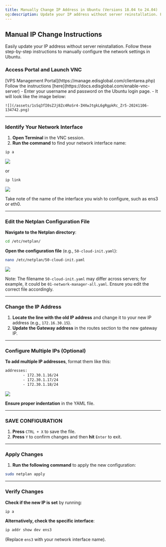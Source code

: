 ```yaml
---
title: Manually Change IP Address in Ubuntu (Versions 18.04 to 24.04)
og:description: Update your IP address without server reinstallation. Follow these step-by-step instructions to manually configure the network settings in Ubuntu.
---
```


## **Manual IP Change Instructions**

Easily update your IP address without server reinstallation. Follow these step-by-step instructions to manually configure the network settings in Ubuntu.

### Access Portal and Launch VNC

<Steps>
  <Step title='Log in to your'>
    [VPS Management Portal](https://manage.edisglobal.com/clientarea.php)
  </Step>
  <Step title='Enable your VNC server' >
   Follow the instructions [here](https://docs.edisglobal.com/enable-vnc-server)
  </Step>
  <Step title='Open VNC' >
   - Enter your username and password on the Ubuntu login page.
   - It will look like the image below:

    ![](/assets/1sSq3fI0sZJj8Zc4RoSr4-IHXwJtgkL6gRgpkRc_Zr5-20241106-134742.png)

  </Step>
</Steps>

---

### Identify Your Network Interface

1. **Open Terminal** in the VNC session.
2. **Run the command** to find your network interface name:

```bash
ip a
```

![](/assets/1sSq3fI0sZJj8Zc4RoSr4-ReshjXd-8lmIVKifToQ0M-20241106-134551.png)

or

```bash
ip link
```

![](/assets/1sSq3fI0sZJj8Zc4RoSr4-kRjVlbM0BZZUbByalaeJ8-20241106-134849.png)

Take note of the name of the interface you wish to configure, such as ens3 or eth0.

---

### Edit the Netplan Configuration File

**Navigate to the Netplan directory**:

```bash
cd /etc/netplan/
```

**Open the configuration file** (e.g., `50-cloud-init.yaml`):

```bash
nano /etc/netplan/50-cloud-init.yaml
```

![](/assets/1sSq3fI0sZJj8Zc4RoSr4-E9BdohFiajf-v7_GDh5FM-20241106-134922.png)

Note: The filename `50-cloud-init.yaml` may differ across servers; for example, it could be `01-network-manager-all.yaml`. Ensure you edit the correct file accordingly.

---

### Change the IP Address

1. **Locate the line with the old IP address** and change it to your new IP address (e.g., `172.16.30.15`).
2. **Update the Gateway address** in the routes section to the new gateway IP.

---

### Configure Multiple IPs (Optional)

**To add multiple IP addresses**, format them like this:

```bash
addresses:
        - 172.30.1.16/24
        - 172.30.1.17/24
        - 172.30.1.18/24
```

![](/assets/1sSq3fI0sZJj8Zc4RoSr4-GAWaDZQs40EA2dwmpDgoQ-20241106-134952.png)

**Ensure proper indentation** in the YAML file.

---

### SAVE CONFIGURATION

1. **Press** `CTRL + X` to save the file.
2. **Press** `Y` to confirm changes and then **hit** `Enter` to exit.

---

### Apply Changes

1. **Run the following command** to apply the new configuration:

```bash
sudo netplan apply
```

---

### Verify Changes

**Check if the new IP is set** by running:

```bash
ip a
```

**Alternatively, check the specific interface**:

```bash
ip addr show dev ens3
```

(Replace `ens3` with your network interface name).
